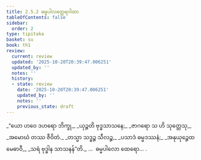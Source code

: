 ```yaml
---
title: 2.5.2 ဓမ္မပါလတ္ထေရဂါထာ
tableOfContents: false
sidebar:
  order: 2
type: tipitaka
basket: su
book: th1
review:
  current: review
  updated: '2025-10-20T20:39:47.006251'
  updated_by: ''
  notes: ''
  history:
  - state: review
    date: '2025-10-20T20:39:47.006251'
    updated_by: ''
    notes: ''
    previous_state: draft
---
```



<DynamicBreadcrumb />


<ReviewStatus review={frontmatter.review} showDetails={true} />

<HypothesisAnnotation frontmatter={frontmatter} />

<Division number="203" book="th1" e="ch" v="19" p="259">

<Paragraph number="405" type="verses" book="th1">
_“ယော ဟဝေ ဒဟရော ဘိက္ခု,_  
_ယုဉ္ဇတိ ဗုဒ္ဓသာသနေ;_  
_ဇာဂရော သ ဟိ သုတ္တေသု,_  
_အမောဃံ တဿ ဇီဝိတံ._  

</Paragraph>

</Division>
<Division number="204" book="th1" e="ch" v="19" p="259">

<Paragraph number="406" type="verses" book="th1">
_တသ္မာ သဒ္ဓဉ္စ သီလဉ္စ,_  
_ပသာဒံ ဓမ္မဒဿနံ;_  
_အနုယုဉ္ဇေထ မေဓာဝီ,_  
_သရံ ဗုဒ္ဓါန သာသနန်”တိ._  


</Paragraph>
</Division>

<Paragraph number="407" type="center" book="th1">
…  ဓမ္မပါလော ထေရော… .
</Paragraph>